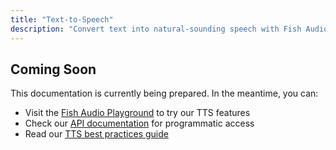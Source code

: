 ```yaml
---
title: "Text-to-Speech"
description: "Convert text into natural-sounding speech with Fish Audio's AI voices"
---
```


## Coming Soon

This documentation is currently being prepared. In the meantime, you can:

- Visit the [Fish Audio Playground](https://fish.audio) to try our TTS features
- Check our [API documentation](/api-reference/endpoint/openapi-v1/text-to-speech) for programmatic access
- Read our [TTS best practices guide](/resources/best-practices/text-to-speech)
